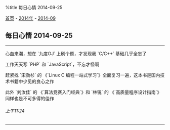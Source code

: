 %title 每日心情 2014-09-25

[[../../../index|首页]] - [[../index|2014年]] - [[index|2014-09]]
==每日心情 2014-09-25==
----
心血来潮，想在 `九度OJ` 上刷个题，才发现我 `C/C++` 基础几乎全忘了

工作天天写 `PHP` 和 `JavaScript`，不忘才怪啊

赶紧找 `宋劲杉` 的 《`Linux C 编程一站式学习`》全面复习一遍，这本书是国内技术书籍中少见的良心之作

此外 `刘汝佳` 的 《`算法竞赛入门经典`》和 `林锐` 的 《`高质量程序设计指南`》同样也是不可多得的佳作
======上午11:24======
----

